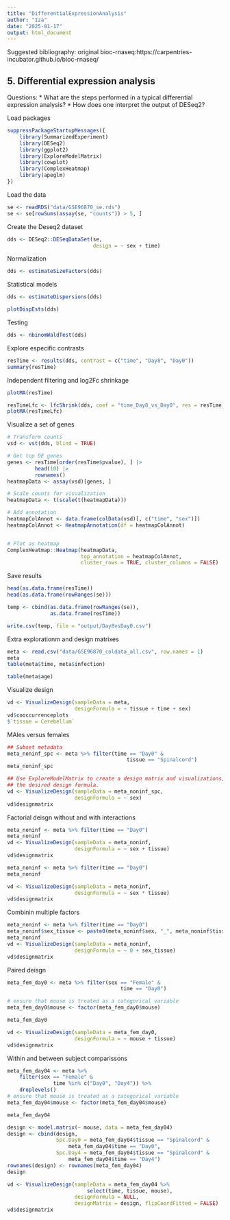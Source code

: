 ```yaml
---
title: "DifferentialExpressionAnalysis"
author: "Iza"
date: "2025-01-17"
output: html_document
---
```

Suggested bibliography:
original bioc-rnaseq:https://carpentries-incubator.github.io/bioc-rnaseq/

## 5. Differential expression analysis
Questions:
* What are the steps performed in a typical differential expression analysis?
* How does one interpret the output of DESeq2?

Load packages
```r
suppressPackageStartupMessages({
    library(SummarizedExperiment)
    library(DESeq2)
    library(ggplot2)
    library(ExploreModelMatrix)
    library(cowplot)
    library(ComplexHeatmap)
    library(apeglm)
})

```

Load the data
```r
se <- readRDS("data/GSE96870_se.rds")
se <- se[rowSums(assay(se, "counts")) > 5, ]
```


Create the Deseq2 dataset
```r
dds <- DESeq2::DESeqDataSet(se,
                            design = ~ sex + time)
```

Normalization
```r
dds <- estimateSizeFactors(dds)
```

Statistical models
```r
dds <- estimateDispersions(dds)

plotDispEsts(dds)
```


Testing
```r
dds <- nbinomWaldTest(dds)
```

Explore especific contrasts
```r
resTime <- results(dds, contrast = c("time", "Day8", "Day0"))
summary(resTime)
```

Independent filtering and log2Fc shrinkage
```r
plotMA(resTime)
```

```r
resTimeLfc <- lfcShrink(dds, coef = "time_Day8_vs_Day0", res = resTime)
plotMA(resTimeLfc)
```

Visualize a set of genes
```r
# Transform counts
vsd <- vst(dds, blind = TRUE)

# Get top DE genes
genes <- resTime[order(resTime$pvalue), ] |>
         head(10) |>
         rownames()
heatmapData <- assay(vsd)[genes, ]

# Scale counts for visualization
heatmapData <- t(scale(t(heatmapData)))

# Add annotation
heatmapColAnnot <- data.frame(colData(vsd)[, c("time", "sex")])
heatmapColAnnot <- HeatmapAnnotation(df = heatmapColAnnot)


# Plot as heatmap
ComplexHeatmap::Heatmap(heatmapData,
                        top_annotation = heatmapColAnnot,
                        cluster_rows = TRUE, cluster_columns = FALSE)

```

Save results
```r
head(as.data.frame(resTime))
head(as.data.frame(rowRanges(se)))

temp <- cbind(as.data.frame(rowRanges(se)),
              as.data.frame(resTime))

write.csv(temp, file = "output/Day8vsDay0.csv")
```


Extra explorationm and design matrixes
```r
meta <- read.csv("data/GSE96870_coldata_all.csv", row.names = 1)
meta
table(meta$time, meta$infection)

table(meta$age)
```

Visualize design
```r
vd <- VisualizeDesign(sampleData = meta, 
                      designFormula = ~ tissue + time + sex)
vd$cooccurrenceplots
$`tissue = Cerebellum`
```

MAles versus females
```r
## Subset metadata
meta_noninf_spc <- meta %>% filter(time == "Day0" & 
                                       tissue == "Spinalcord")
meta_noninf_spc
```

```r
## Use ExploreModelMatrix to create a design matrix and visualizations, given 
## the desired design formula. 
vd <- VisualizeDesign(sampleData = meta_noninf_spc, 
                      designFormula = ~ sex)
vd$designmatrix
```

Factorial deisgn without and with interactions
```r
meta_noninf <- meta %>% filter(time == "Day0")
meta_noninf
vd <- VisualizeDesign(sampleData = meta_noninf, 
                      designFormula = ~ sex + tissue)
vd$designmatrix
```

```r
meta_noninf <- meta %>% filter(time == "Day0")
meta_noninf

vd <- VisualizeDesign(sampleData = meta_noninf, 
                      designFormula = ~ sex * tissue)
vd$designmatrix

```


Combinin multiple factors
```r

meta_noninf <- meta %>% filter(time == "Day0")
meta_noninf$sex_tissue <- paste0(meta_noninf$sex, "_", meta_noninf$tissue)
meta_noninf
vd <- VisualizeDesign(sampleData = meta_noninf, 
                      designFormula = ~ 0 + sex_tissue)
vd$designmatrix
```

Paired deisgn
```r
meta_fem_day0 <- meta %>% filter(sex == "Female" & 
                                     time == "Day0")

# ensure that mouse is treated as a categorical variable
meta_fem_day0$mouse <- factor(meta_fem_day0$mouse)

meta_fem_day0

```

```r

vd <- VisualizeDesign(sampleData = meta_fem_day0,
                      designFormula = ~ mouse + tissue)
vd$designmatrix
```

Within and between subject comparissons
```r
meta_fem_day04 <- meta %>% 
    filter(sex == "Female" & 
               time %in% c("Day0", "Day4")) %>%
    droplevels()
# ensure that mouse is treated as a categorical variable
meta_fem_day04$mouse <- factor(meta_fem_day04$mouse)

meta_fem_day04
```


```r
design <- model.matrix(~ mouse, data = meta_fem_day04)
design <- cbind(design, 
                Spc.Day0 = meta_fem_day04$tissue == "Spinalcord" & 
                    meta_fem_day04$time == "Day0",
                Spc.Day4 = meta_fem_day04$tissue == "Spinalcord" & 
                    meta_fem_day04$time == "Day4")
rownames(design) <- rownames(meta_fem_day04)
design
```


```r
vd <- VisualizeDesign(sampleData = meta_fem_day04 %>%
                          select(time, tissue, mouse),
                      designFormula = NULL, 
                      designMatrix = design, flipCoordFitted = FALSE)
vd$designmatrix
```
